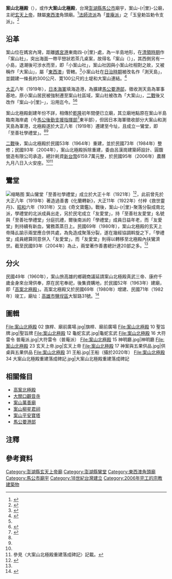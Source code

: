 {{東亞廟宇
|location={{TWN}} 880 澎湖縣馬公市案山-{r|里}-4鄰1號
|open_year=相傳為{{QIN}}[[乾隆|乾隆]]年間
|god=[[玄天上帝|玄天上帝]]<br/>[[文衡帝君|文衡帝君]]<br/>[[朱府王爺|朱府王爺]]
|img=File:案山北極殿 04 立面.jpg
|img_capt=立面
|image_width=300px
|owner=
|name=案山北極殿<br/>Anshan Beiji Temple
|type=角頭廟、玄天上帝廟
|pinyin=Àn-shān běi-jí-diàn
|tl=Uànn-suann pak-ki̍k-tiān
}}

'''案山北極殿'''（{{Lang-nan-tw|Uànn-suann pak-ki̍k-tiān}}），或作'''大案山北極殿'''，台灣[[澎湖縣|澎湖縣]][[馬公市|馬公市]]廟宇，案山-{r|里}-公廟，主祀[[玄天上帝|玄天上帝]]，隸屬[[東西澳|東西澳]]角頭廟。<ref name=":1">{{Cite web|title=〈北極殿〉|url=https://penghu.info/OBF30A4C959171EAB144|accessdate=|author=|date=|format=|publisher=Penghu.Info｜澎湖知識服務平台|language=zh-tw|archiveurl=https://web.archive.org/web/20201115095031/https://penghu.info/OBF30A4C959171EAB144|archivedate=2020-11-15|dead-url=no}}</ref>[[澎湖廟宇法師流派列表|法師流派]]為「[[普庵派|普庵派]]」之「玉皇勅旨勅令支派」。<ref name=":12">{{Cite book|title=《澎湖廟宇的法師與乩童圖錄》|last=甘|first=村吉|publisher=甘村吉|year=2009|isbn=9789574164110|location=澎湖縣|language=zh-tw}}</ref>{{Rp|60–62}}

== 沿革 ==
案山位在媽宮內灣，距離[[馬公港|媽宮港]]東南四-{r|里}-處，為一半島地形，在[[清領時期|清領時期]]作「案山社」，突出海面一帶平巒狀若茶几桌案，故得名「案山（{{Lang-nan-tw|uànn-suann}}）」，其西側另有一小島，退潮後可涉水而至，即「小案山社」，案山社因與小案山社相對之故，又被稱作「大案山」，屬「[[東西澚|東西澳]]」管轄。<ref>{{Cite book|title=《澎湖廳志稿》|last=林|first=豪|publisher=臺灣省文獻委員會|year=1998|isbn=9570210427|location=南投市|pages=25|language=zh-tw}}</ref>小案山社在[[台灣日治時期|日治時期]]被改名作「測天島」，並闢建一條長約300公尺、寛100公尺的土堤和大案山連結。<ref name=":0">{{Cite web|title=〈測天島〉|url=https://penghu.info/OB0F1DE15F0967AE5806|accessdate=|author=|date=|last=許|first=玉河|format=|publisher=Penghu.Info｜澎湖知識服務平台|language=zh-tw|archiveurl=https://web.archive.org/web/20201201054623/https://penghu.info/OB0F1DE15F0967AE5806|archivedate=2020-12-01|dead-url=no}}</ref>

[[大正|大正]]八年（1919年），[[大日本帝國海軍|日本海軍]]填海造港，為擴建[[馬公要港部|馬公要港部]]，徵收測天島為軍事基地，原小案山居民被強制遷至案山社區域，案山社被改為「大案山」，[[第二次世界大战|二戰]]後又改作「案山-{r|里}-」，沿用迄今。<ref name=":0" /><ref name=":2">{{Cite web|title=〈案山里〉|url=https://penghu.info/OB62179FC0F8818A032C|accessdate=|author=|date=|last=顏|first=尚文|authorlink=|year=2005|format=|publisher=Penghu.Info｜澎湖知識服務平台|language=zh-tw|archiveurl=https://web.archive.org/web/20210120163955/https://penghu.info/OB62179FC0F8818A032C|archivedate=2021-01-20|dead-url=no}}</ref>

案山北極殿創建年份不詳，相傳於[[乾隆|乾隆]]初年間便已立廟，其立廟地點原在案山半島臨南海岸處（今[[中華民國海軍#維修基地|馬公後勤支援指揮部]]<ref>{{Cite web|title=〈海軍馬公後勤支援指揮部〉|url=https://navy.mnd.gov.tw/AboutUs/Partner_Info.aspx?ID=30090&AID=30146|accessdate=|author=|date=|last=|first=|format=|publisher=中華民國海軍|language=zh-tw|archiveurl=https://web.archive.org/web/20201201122811/https://navy.mnd.gov.tw/AboutUs/Partner_Info.aspx?ID=30090&AID=30146|archivedate=2020-12-01|dead-url=no}}</ref>東半部），但因日本海軍徵收部分大案山和測天島為軍港，北極殿遂於大正八年（1919年）遷建至今址，且成立一鸞堂，即「至善社學禮堂」。<ref name=":1" /><ref name=":2" />

[[第二次世界大战|二戰]]後，案山北極殿於民國53年（1964年）重建，並於民國73年（1984年）整修；民國93年（2004年），案山北極殿拆除重建，委由呂漢崗建築師設計、圓馥營造有限公司承造，總計耗資[[新臺幣|新台幣]]6159.7萬元整，於民國95年（2006年）農曆九月八日入火安座。<ref name=":1" /><ref group="注">參見〈大案山北極殿重建落成碑記〉記載。</ref>

== 鸞堂 ==
[[File:案山北極殿_13_至善社、友愛堂匾額（鸞堂）.jpg|缩略图]]
{{See also|一新社|澎湖鸞堂列表}}
案山鸞堂「至善社學禮堂」成立於大正十年（1921年）<ref name=":02">{{Cite book|title=《續修澎湖縣志．宗教志》|last=余|first=光弘|last2=黃|first2=有興|publisher=澎湖縣政府|year=2005|isbn=9860015198|location=澎湖縣|language=zh-tw|pages=52-54}}</ref>，此前曾先於大正八年（1919年）著造過善書《化蘭轉新》，大正11年（1922年）付梓《救世靈丹》、[[昭和|昭和]]六年（1931年）又出《奇文寶鑑》。戰後，案山-{r|里}-聚落分裂成南北派，學禮堂的北派成員出走，另於民宅成立「友愛堂」，持「至善社友愛堂」名號與「至善社學禮堂」分庭抗禮，爾後南派的「學禮堂」成員日益年老，而「友愛堂」則持續有新血，鸞務蒸蒸日上。民國69年（1980年），案山北極殿的玄天上帝降乩諭示兩堂應合併共處，為免造成聚落分裂，遂在幾經協調斡旋之下，「學禮堂」成員總算同意併入「友愛堂」，而「友愛堂」則得以轉移至北極殿內扶鸞濟世。截至民國93年（2004年）為止，兩堂著作善書總計達20部之多。<ref name=":1" />

== 分火 ==
民國49年（1960年），案山旅高雄的鄉親商議延請案山北極殿真武三帝、康府千歲金身來台灣供奉，原在民宅奉祀，後集資購地，於民國52年（1963年）建廟，即「[[高案北極殿|高案北極殿]]」。高案北極殿又於民國69年（1980年）增建、民國71年（1982年）竣工，廟址：[[高雄市|高雄市]][[鹽埕區|鹽埕區]]大智路31號。<ref>{{Cite web|title=〈高案北極殿〉|url=http://crgis.rchss.sinica.edu.tw/temples/KaohsiungCity/yancheng/64001011-GABJD|accessdate=|author=|date=|format=|publisher=文化資源地理資訊系統|language=zh-tw|archiveurl=https://web.archive.org/web/20210126085355/http://crgis.rchss.sinica.edu.tw/temples/KaohsiungCity/yancheng/64001011-GABJD|archivedate=2021-01-26|dead-url=no}}</ref>

== 圖輯 ==
<gallery mode="packed">
File:案山北極殿 02 旗桿、廟前廣場.jpg|旗桿、廟前廣場
File:案山北極殿 10 聖旨牌.jpg|聖旨牌
File:案山北極殿 12 龜蛇玄武.jpg|龜蛇玄武
File:案山北極殿 16 大符雷令 普庵派.jpg|大符雷令（普庵派）
File:案山北極殿 15 神明廳.jpg|神明廳
File:案山北極殿 23 玄天上帝.jpg|玄天上帝
File:案山北極殿 17 神案與五果供品.jpg|供桌與五果供品
File:案山北極殿 31 王船.jpg|王船（攝於2020年）
File:案山北極殿 34 大案山北極殿重建落成碑記.jpg|大案山北極殿重建落成碑記
</gallery>

== 相關條目 ==
{{Coord|23.557291|N|119.578708|E|display=title|format=dms}}
*[[高案北極殿|高案北極殿]]
*[[大關口觀音寺|大關口觀音寺]]
*[[案山萬善廟|案山萬善廟]]
*[[案山柳星君祠|案山柳星君祠]]
*[[案山平安寶塔|案山平安寶塔]]
*[[馬公要港部|馬公要港部]]

== 注釋 ==
{{Commonscat|Anshan Beiji Temple|案山北極殿}}
{{Reflist|group=注}}

== 參考資料 ==
{{Portal box|臺灣|澎湖|道教|border=no}}
{{references}}
{{澎湖縣馬公市寺廟列表}}

[[Category:澎湖縣玄天上帝廟|Category:澎湖縣玄天上帝廟]]
[[Category:澎湖縣鸞堂|Category:澎湖縣鸞堂]]
[[Category:東西澳角頭廟|Category:東西澳角頭廟]]
[[Category:馬公市廟宇|Category:馬公市廟宇]]
[[Category:18世紀台灣建立|Category:18世紀台灣建立]]
[[Category:2006年完工的宗教建築物|Category:2006年完工的宗教建築物]]
{{DEFAULTSORT:Anshan}}